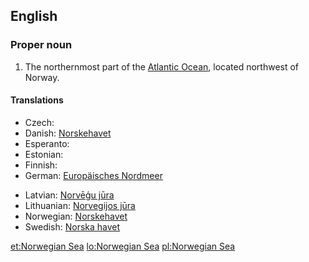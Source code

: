 ==English==

===Proper noun===
{{en-proper noun}}

# The northernmost part of the [[Atlantic Ocean]], located northwest of Norway.

====Translations====
{{trans-top|part of the Atlantic}}
* Czech: {{t-|cs|Norské moře|n}}
* Danish: [[Norskehavet]] {{n}}
* Esperanto: {{t|eo|Norvega Maro}}
* Estonian: {{t-|et|Norra meri}}
* Finnish: {{t-|fi|Norjanmeri}}
* German: [[Europäisches Nordmeer]] {{n}}
{{trans-mid}}
* Latvian: [[Norvēģu jūra]]
* Lithuanian: [[Norvegijos jūra]]
* Norwegian: [[Norskehavet]] {{n}}
* Swedish: [[Norska havet]] {{n}}
{{trans-bottom}}

[[et:Norwegian Sea]]
[[lo:Norwegian Sea]]
[[pl:Norwegian Sea]]